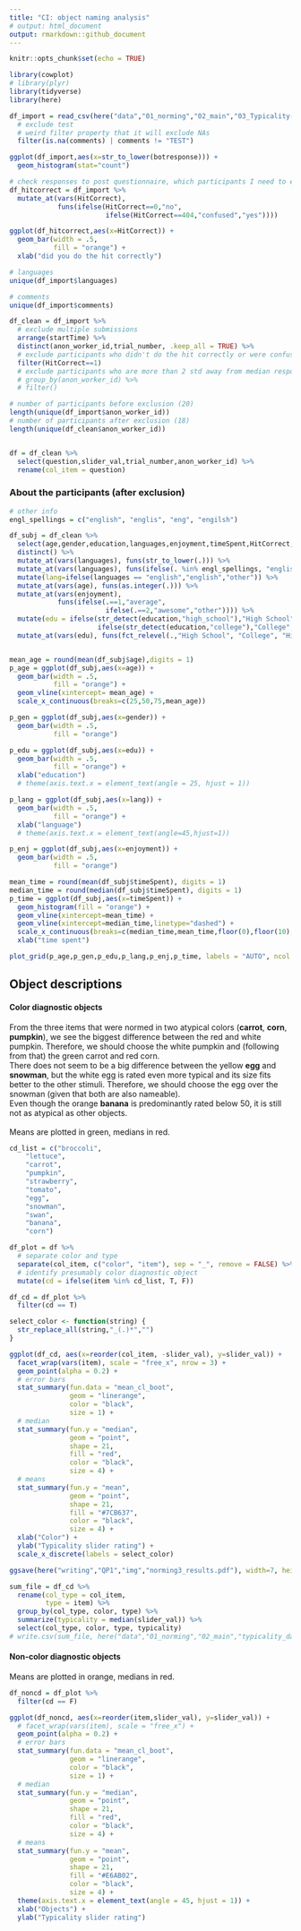 ```yaml
---
title: "CI: object naming analysis"
# output: html_document
output: rmarkdown::github_document
---
```


```r
knitr::opts_chunk$set(echo = TRUE)
```

```r
library(cowplot)
# library(plyr)
library(tidyverse)
library(here)

df_import = read_csv(here("data","01_norming","02_main","03_Typicality-norming","data.csv")) %>%
  # exclude test
  # weird filter property that it will exclude NAs
  filter(is.na(comments) | comments != "TEST")
```

```r
ggplot(df_import,aes(x=str_to_lower(botresponse))) +
  geom_histogram(stat="count")
```

```r
# check responses to post questionnaire, which participants I need to exclude (e.g., HitCorrect and NativeLanguage)
df_hitcorrect = df_import %>% 
  mutate_at(vars(HitCorrect),
            funs(ifelse(HitCorrect==0,"no",
                        ifelse(HitCorrect==404,"confused","yes"))))

ggplot(df_hitcorrect,aes(x=HitCorrect)) +
  geom_bar(width = .5,
           fill = "orange") +
  xlab("did you do the hit correctly")

# languages
unique(df_import$languages)

# comments
unique(df_import$comments)
```


```r

df_clean = df_import %>% 
  # exclude multiple submissions
  arrange(startTime) %>% 
  distinct(anon_worker_id,trial_number, .keep_all = TRUE) %>% 
  # exclude participants who didn't do the hit correctly or were confused (self reportedly)
  filter(HitCorrect==1)
  # exclude participants who are more than 2 std away from median responses
  # group_by(anon_worker_id) %>%
  # filter()

# number of participants before exclusion (20)
length(unique(df_import$anon_worker_id))
# number of participants after exclusion (18)
length(unique(df_clean$anon_worker_id))


df = df_clean %>%
  select(question,slider_val,trial_number,anon_worker_id) %>% 
  rename(col_item = question)
```


### About the participants (after exclusion)

```r
# other info
engl_spellings = c("english", "englis", "eng", "engilsh")

df_subj = df_clean %>% 
  select(age,gender,education,languages,enjoyment,timeSpent,HitCorrect,comments,anon_worker_id) %>% 
  distinct() %>% 
  mutate_at(vars(languages), funs(str_to_lower(.))) %>% 
  mutate_at(vars(languages), funs(ifelse(. %in% engl_spellings, "english", .))) %>% 
  mutate(lang=ifelse(languages == "english","english","other")) %>% 
  mutate_at(vars(age), funs(as.integer(.))) %>% 
  mutate_at(vars(enjoyment), 
            funs(ifelse(.==1,"average",
                        ifelse(.==2,"awesome","other")))) %>% 
  mutate(edu = ifelse(str_detect(education,"high_school"),"High School",
                      ifelse(str_detect(education,"college"),"College","Higher"))) %>% 
  mutate_at(vars(edu), funs(fct_relevel(.,"High School", "College", "Higher")))


mean_age = round(mean(df_subj$age),digits = 1)
p_age = ggplot(df_subj,aes(x=age)) +
  geom_bar(width = .5,
           fill = "orange") +
  geom_vline(xintercept= mean_age) +
  scale_x_continuous(breaks=c(25,50,75,mean_age))

p_gen = ggplot(df_subj,aes(x=gender)) +
  geom_bar(width = .5,
           fill = "orange")

p_edu = ggplot(df_subj,aes(x=edu)) +
  geom_bar(width = .5,
           fill = "orange") +
  xlab("education")
  # theme(axis.text.x = element_text(angle = 25, hjust = 1))

p_lang = ggplot(df_subj,aes(x=lang)) +
  geom_bar(width = .5,
           fill = "orange") +
  xlab("language")
  # theme(axis.text.x = element_text(angle=45,hjust=1))

p_enj = ggplot(df_subj,aes(x=enjoyment)) +
  geom_bar(width = .5,
           fill = "orange")

mean_time = round(mean(df_subj$timeSpent), digits = 1)
median_time = round(median(df_subj$timeSpent), digits = 1)
p_time = ggplot(df_subj,aes(x=timeSpent)) +
  geom_histogram(fill = "orange") +
  geom_vline(xintercept=mean_time) +
  geom_vline(xintercept=median_time,linetype="dashed") +
  scale_x_continuous(breaks=c(median_time,mean_time,floor(0),floor(10),floor(25),floor(20))) +
  xlab("time spent")

plot_grid(p_age,p_gen,p_edu,p_lang,p_enj,p_time, labels = "AUTO", ncol = 2, align = 'v')

```

## Object descriptions

#### Color diagnostic objects
From the three items that were normed in two atypical colors (**carrot**, **corn**, **pumpkin**), we see the biggest difference between the red and white pumpkin. Therefore, we should choose the white pumpkin and (following from that) the green carrot and red corn.<br>
There does not seem to be a big difference between the yellow **egg** and **snowman**, but the white egg is rated even more typical and its size fits better to the other stimuli. Therefore, we should choose the egg over the snowman (given that both are also nameable).<br>
Even though the orange **banana** is predominantly rated below 50, it is still not as atypical as other objects.<br>
<br>
Means are plotted in green, medians in red.

```r

cd_list = c("broccoli",
	"lettuce",
	"carrot",
	"pumpkin",
	"strawberry",
	"tomato",
	"egg",
	"snowman",
	"swan",
	"banana",
	"corn")

df_plot = df %>% 
  # separate color and type
  separate(col_item, c("color", "item"), sep = "_", remove = FALSE) %>% 
  # identify presumably color diagnostic object
  mutate(cd = ifelse(item %in% cd_list, T, F))

```

```r

df_cd = df_plot %>% 
  filter(cd == T)

select_color <- function(string) {
  str_replace_all(string,"_(.)*","")
}

ggplot(df_cd, aes(x=reorder(col_item, -slider_val), y=slider_val)) +
  facet_wrap(vars(item), scale = "free_x", nrow = 3) +
  geom_point(alpha = 0.2) +
  # error bars 
  stat_summary(fun.data = "mean_cl_boot",
               geom = "linerange",
               color = "black",
               size = 1) + 
  # median
  stat_summary(fun.y = "median",
               geom = "point",
               shape = 21,
               fill = "red",
               color = "black",
               size = 4) +
  # means
  stat_summary(fun.y = "mean",
               geom = "point",
               shape = 21,
               fill = "#7CB637",
               color = "black",
               size = 4) +
  xlab("Color") +
  ylab("Typicality slider rating") +
  scale_x_discrete(labels = select_color)

ggsave(here("writing","QP1","img","norming3_results.pdf"), width=7, height = 6)

sum_file = df_cd %>%
  rename(col_type = col_item,
         type = item) %>% 
  group_by(col_type, color, type) %>% 
  summarize(typicality = median(slider_val)) %>% 
  select(col_type, color, type, typicality)
# write.csv(sum_file, here("data","01_norming","02_main","typicality_data.csv"), row.names = FALSE)
```

#### Non-color diagnostic objects
Means are plotted in orange, medians in red.

```r

df_noncd = df_plot %>% 
  filter(cd == F)

ggplot(df_noncd, aes(x=reorder(item,slider_val), y=slider_val)) +
  # facet_wrap(vars(item), scale = "free_x") +
  geom_point(alpha = 0.2) +
  # error bars 
  stat_summary(fun.data = "mean_cl_boot",
               geom = "linerange",
               color = "black",
               size = 1) + 
  # median
  stat_summary(fun.y = "median",
               geom = "point",
               shape = 21,
               fill = "red",
               color = "black",
               size = 4) +
  # means
  stat_summary(fun.y = "mean",
               geom = "point",
               shape = 21,
               fill = "#E6AB02",
               color = "black",
               size = 4) +
  theme(axis.text.x = element_text(angle = 45, hjust = 1)) +
  xlab("Objects") +
  ylab("Typicality slider rating")
```

